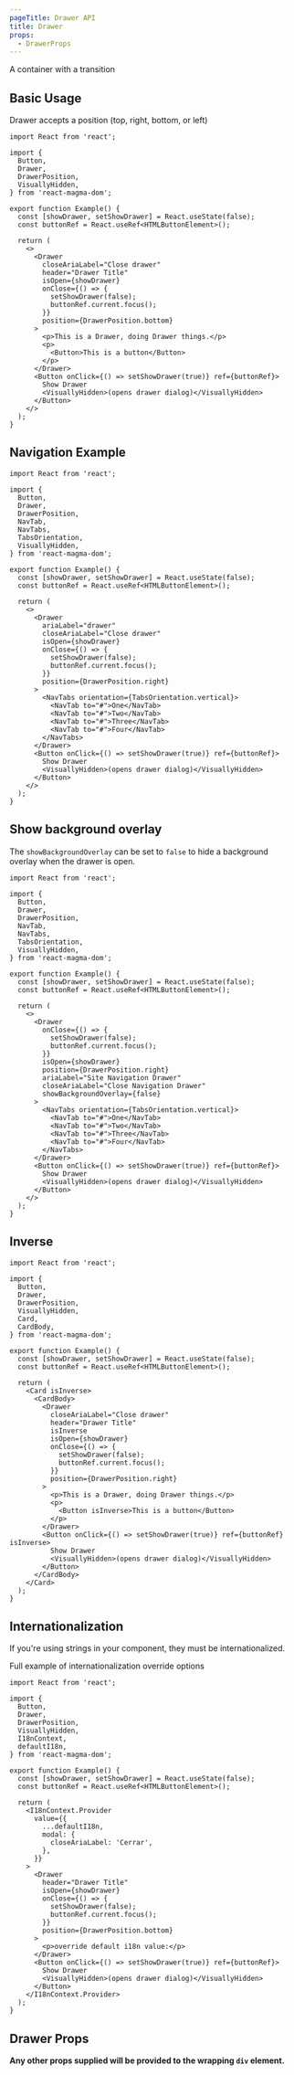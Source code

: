 ```yaml
---
pageTitle: Drawer API
title: Drawer
props:
  - DrawerProps
---
```


<PageContent componentName="drawer" type="api">

<LeadParagraph>A container with a transition</LeadParagraph>

## Basic Usage

Drawer accepts a position (top, right, bottom, or left)

```tsx
import React from 'react';

import {
  Button,
  Drawer,
  DrawerPosition,
  VisuallyHidden,
} from 'react-magma-dom';

export function Example() {
  const [showDrawer, setShowDrawer] = React.useState(false);
  const buttonRef = React.useRef<HTMLButtonElement>();

  return (
    <>
      <Drawer
        closeAriaLabel="Close drawer"
        header="Drawer Title"
        isOpen={showDrawer}
        onClose={() => {
          setShowDrawer(false);
          buttonRef.current.focus();
        }}
        position={DrawerPosition.bottom}
      >
        <p>This is a Drawer, doing Drawer things.</p>
        <p>
          <Button>This is a button</Button>
        </p>
      </Drawer>
      <Button onClick={() => setShowDrawer(true)} ref={buttonRef}>
        Show Drawer
        <VisuallyHidden>(opens drawer dialog)</VisuallyHidden>
      </Button>
    </>
  );
}
```

## Navigation Example

```tsx
import React from 'react';

import {
  Button,
  Drawer,
  DrawerPosition,
  NavTab,
  NavTabs,
  TabsOrientation,
  VisuallyHidden,
} from 'react-magma-dom';

export function Example() {
  const [showDrawer, setShowDrawer] = React.useState(false);
  const buttonRef = React.useRef<HTMLButtonElement>();

  return (
    <>
      <Drawer
        ariaLabel="drawer"
        closeAriaLabel="Close drawer"
        isOpen={showDrawer}
        onClose={() => {
          setShowDrawer(false);
          buttonRef.current.focus();
        }}
        position={DrawerPosition.right}
      >
        <NavTabs orientation={TabsOrientation.vertical}>
          <NavTab to="#">One</NavTab>
          <NavTab to="#">Two</NavTab>
          <NavTab to="#">Three</NavTab>
          <NavTab to="#">Four</NavTab>
        </NavTabs>
      </Drawer>
      <Button onClick={() => setShowDrawer(true)} ref={buttonRef}>
        Show Drawer
        <VisuallyHidden>(opens drawer dialog)</VisuallyHidden>
      </Button>
    </>
  );
}
```

## Show background overlay

The `showBackgroundOverlay` can be set to `false` to hide a background overlay when the drawer is open.

```tsx
import React from 'react';

import {
  Button,
  Drawer,
  DrawerPosition,
  NavTab,
  NavTabs,
  TabsOrientation,
  VisuallyHidden,
} from 'react-magma-dom';

export function Example() {
  const [showDrawer, setShowDrawer] = React.useState(false);
  const buttonRef = React.useRef<HTMLButtonElement>();

  return (
    <>
      <Drawer
        onClose={() => {
          setShowDrawer(false);
          buttonRef.current.focus();
        }}
        isOpen={showDrawer}
        position={DrawerPosition.right}
        ariaLabel="Site Navigation Drawer"
        closeAriaLabel="Close Navigation Drawer"
        showBackgroundOverlay={false}
      >
        <NavTabs orientation={TabsOrientation.vertical}>
          <NavTab to="#">One</NavTab>
          <NavTab to="#">Two</NavTab>
          <NavTab to="#">Three</NavTab>
          <NavTab to="#">Four</NavTab>
        </NavTabs>
      </Drawer>
      <Button onClick={() => setShowDrawer(true)} ref={buttonRef}>
        Show Drawer
        <VisuallyHidden>(opens drawer dialog)</VisuallyHidden>
      </Button>
    </>
  );
}
```

## Inverse

```tsx
import React from 'react';

import {
  Button,
  Drawer,
  DrawerPosition,
  VisuallyHidden,
  Card,
  CardBody,
} from 'react-magma-dom';

export function Example() {
  const [showDrawer, setShowDrawer] = React.useState(false);
  const buttonRef = React.useRef<HTMLButtonElement>();

  return (
    <Card isInverse>
      <CardBody>
        <Drawer
          closeAriaLabel="Close drawer"
          header="Drawer Title"
          isInverse
          isOpen={showDrawer}
          onClose={() => {
            setShowDrawer(false);
            buttonRef.current.focus();
          }}
          position={DrawerPosition.right}
        >
          <p>This is a Drawer, doing Drawer things.</p>
          <p>
            <Button isInverse>This is a button</Button>
          </p>
        </Drawer>
        <Button onClick={() => setShowDrawer(true)} ref={buttonRef} isInverse>
          Show Drawer
          <VisuallyHidden>(opens drawer dialog)</VisuallyHidden>
        </Button>
      </CardBody>
    </Card>
  );
}
```

## Internationalization

If you're using strings in your component, they must be internationalized.

Full example of <Link to="/api/internationalization">internationalization override options</Link>

```tsx
import React from 'react';

import {
  Button,
  Drawer,
  DrawerPosition,
  VisuallyHidden,
  I18nContext,
  defaultI18n,
} from 'react-magma-dom';

export function Example() {
  const [showDrawer, setShowDrawer] = React.useState(false);
  const buttonRef = React.useRef<HTMLButtonElement>();

  return (
    <I18nContext.Provider
      value={{
        ...defaultI18n,
        modal: {
          closeAriaLabel: 'Cerrar',
        },
      }}
    >
      <Drawer
        header="Drawer Title"
        isOpen={showDrawer}
        onClose={() => {
          setShowDrawer(false);
          buttonRef.current.focus();
        }}
        position={DrawerPosition.bottom}
      >
        <p>override default i18n value:</p>
      </Drawer>
      <Button onClick={() => setShowDrawer(true)} ref={buttonRef}>
        Show Drawer
        <VisuallyHidden>(opens drawer dialog)</VisuallyHidden>
      </Button>
    </I18nContext.Provider>
  );
}
```

## Drawer Props

**Any other props supplied will be provided to the wrapping `div` element.**

<DrawerProps />

</PageContent>
